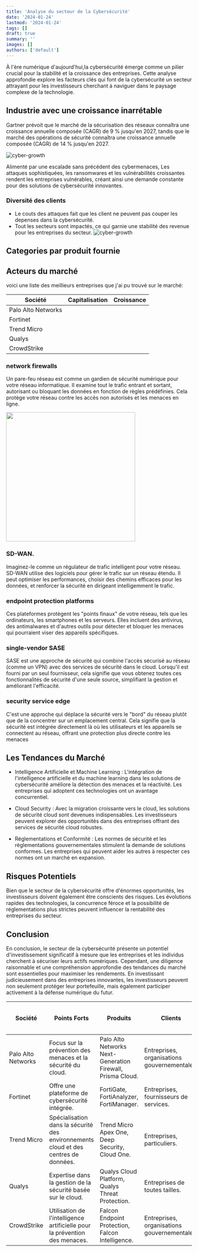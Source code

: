 ```yaml
---
title: 'Analyse du secteur de la Cybersécurité'
date: '2024-01-24'
lastmod: '2024-01-24'
tags: []
draft: true
summary: ''
images: []
authors: ['default']
---
```


À l'ère numérique d'aujourd'hui,la cybersécurité émerge comme un pilier crucial pour la stabilité et la croissance des entreprises.
Cette analyse approfondie explore les facteurs clés qui font de la cybersécurité un secteur attrayant pour les investisseurs cherchant
à naviguer dans le paysage complexe de la technologie.

## Industrie avec une croissance inarrétable

Gartner prévoit que le marché de la sécurisation des réseaux connaîtra une croissance annuelle composée (CAGR) de 9 % jusqu'en 2027,
tandis que le marché des opérations de sécurité connaîtra une croissance annuelle composée (CAGR) de 14 % jusqu'en 2027.

![cyber-growth](/static/images/data/cyber-growth.png)

Alimenté par une escalade sans précédent des cybermenaces, Les attaques sophistiquées, les ransomwares et les vulnérabilités croissantes rendent les entreprises vulnérables,
créant ainsi une demande constante pour des solutions de cybersécurité innovantes.

### Diversité des clients

- Le couts des attaques fait que les client ne peuvent pas couper les depenses dans la cybersécurité.
- Tout les secteurs sont impactés, ce qui garnie une stabilité des revenue pour les entreprises du secteur.
  ![cyber-growth](/static/images/data/cyber-by-sector.png)

## Categories par produit fournie

## Acteurs du marché

voici une liste des meillieurs entreprises que j'ai pu trouvé sur le marché:

| Société            | Capitalisation | Croissance |
| ------------------ | -------------- | ---------- |
| Palo Alto Networks |                |            |
| Fortinet           |                |            |
| Trend Micro        |                |            |
| Qualys             |                |            |
| CrowdStrike        |                |            |

### network firewalls

Un pare-feu réseau est comme un gardien de sécurité numérique pour votre réseau informatique.
Il examine tout le trafic entrant et sortant, autorisant ou bloquant les données en fonction de règles prédéfinies.
Cela protège votre réseau contre les accès non autorisés et les menaces en ligne.

<Image src="/static/images/data/quadrent-firewal.png" width="350" height="350" />

### SD-WAN.

Imaginez-le comme un régulateur de trafic intelligent pour votre réseau. SD-WAN utilise des logiciels pour gérer le trafic sur un réseau étendu.
Il peut optimiser les performances, choisir des chemins efficaces pour les données, et renforcer la sécurité en dirigeant intelligemment le trafic.

### endpoint protection platforms

Ces plateformes protègent les "points finaux" de votre réseau, tels que les ordinateurs,
les smartphones et les serveurs. Elles incluent des antivirus,
des antimalwares et d'autres outils pour détecter et bloquer les menaces qui pourraient viser des appareils spécifiques.

### single-vendor SASE

SASE est une approche de sécurité qui combine l'accès sécurisé au réseau (comme un VPN) avec des services de sécurité dans le cloud.
Lorsqu'il est fourni par un seul fournisseur,
cela signifie que vous obtenez toutes ces fonctionnalités de sécurité d'une seule source, simplifiant la gestion et améliorant l'efficacité.

### security service edge

C'est une approche qui déplace la sécurité vers le "bord" du réseau plutôt que de la concentrer sur un emplacement central.
Cela signifie que la sécurité est intégrée directement là où les utilisateurs et les appareils se connectent au réseau,
offrant une protection plus directe contre les menaces

## Les Tendances du Marché

- Intelligence Artificielle et Machine Learning :
  L'intégration de l'intelligence artificielle et du machine learning dans les solutions de cybersécurité améliore la détection des menaces et la réactivité.
  Les entreprises qui adoptent ces technologies ont un avantage concurrentiel.

- Cloud Security :
  Avec la migration croissante vers le cloud, les solutions de sécurité cloud sont devenues indispensables.
  Les investisseurs peuvent explorer des opportunités dans des entreprises offrant des services de sécurité cloud robustes.

- Réglementations et Conformité :
  Les normes de sécurité et les réglementations gouvernementales stimulent la demande de solutions conformes.
  Les entreprises qui peuvent aider les autres à respecter ces normes ont un marché en expansion.

## Risques Potentiels

Bien que le secteur de la cybersécurité offre d'énormes opportunités,
les investisseurs doivent également être conscients des risques.
Les évolutions rapides des technologies, la concurrence féroce
et la possibilité de réglementations plus strictes peuvent influencer la rentabilité des entreprises du secteur.

## Conclusion

En conclusion, le secteur de la cybersécurité présente un potentiel d'investissement significatif à mesure que les entreprises
et les individus cherchent à sécuriser leurs actifs numériques.
Cependant, une diligence raisonnable et une compréhension approfondie des tendances du marché sont essentielles pour maximiser les rendements.
En investissant judicieusement dans des entreprises innovantes, les investisseurs peuvent non seulement protéger leur portefeuille,
mais également participer activement à la défense numérique du futur.

| Société            | Points Forts                                                                        | Produits                                                   | Clients                                      | Analyse Fondamentale depuis l'Introduction                      | Stratégie                                        |
| ------------------ | ----------------------------------------------------------------------------------- | ---------------------------------------------------------- | -------------------------------------------- | --------------------------------------------------------------- | ------------------------------------------------ |
| Palo Alto Networks | Focus sur la prévention des menaces et la sécurité du cloud.                        | Palo Alto Networks Next-Generation Firewall, Prisma Cloud. | Entreprises, organisations gouvernementales. | Croissance constante et diversification des produits.           | Pénétration du marché international.             |
| Fortinet           | Offre une plateforme de cybersécurité intégrée.                                     | FortiGate, FortiAnalyzer, FortiManager.                    | Entreprises, fournisseurs de services.       | Rentabilité constante et croissance rapide.                     | Expansion sur le marché des PME.                 |
| Trend Micro        | Spécialisation dans la sécurité des environnements cloud et des centres de données. | Trend Micro Apex One, Deep Security, Cloud One.            | Entreprises, particuliers.                   | Performances financières solides.                               | Expansion dans le secteur des PME.               |
| Qualys             | Expertise dans la gestion de la sécurité basée sur le cloud.                        | Qualys Cloud Platform, Qualys Threat Protection.           | Entreprises de toutes tailles.               | Solide historique de gestion de la sécurité basée sur le cloud. | Expansion de la plateforme cloud.                |
| CrowdStrike        | Utilisation de l'intelligence artificielle pour la prévention des menaces.          | Falcon Endpoint Protection, Falcon Intelligence.           | Entreprises, organisations gouvernementales. | Croissance rapide grâce à l'IA.                                 | Exploitation de l'IA pour l'expansion du marché. |

